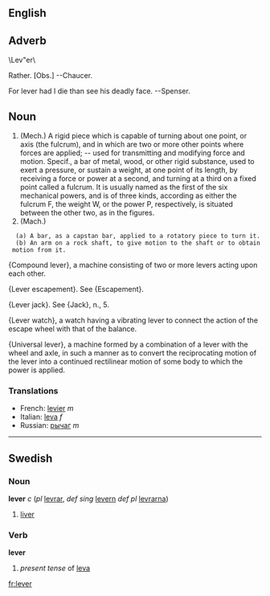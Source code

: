==English==
==Adverb==
\Lev"er\

Rather. [Obs.] --Chaucer.

For lever had I die than see his deadly face. --Spenser.

==Noun==                                               

# (Mech.) A rigid piece which is capable of turning about one point, or axis (the fulcrum), and in which are two or more other points where forces are applied; -- used for transmitting and modifying force and motion. Specif., a   bar of metal, wood, or other rigid substance, used to exert a pressure, or sustain a weight, at one point of its length, by receiving a force or power at a second, and turning at a third on a fixed point called a fulcrum. It is usually named as the first of the six mechanical powers, and is of three kinds, according as either the fulcrum F, the weight W, or the power P, respectively, is situated between the other two, as in the figures.
# (Mach.)
   (a) A bar, as a capstan bar, applied to a rotatory piece to turn it.
   (b) An arm on a rock shaft, to give motion to the shaft or to obtain motion from it.

{Compound lever}, a machine consisting of two or more levers acting upon each other.

{Lever escapement}. See {Escapement}.

{Lever jack}. See {Jack}, n., 5.

{Lever watch}, a watch having a vibrating lever to connect the action of the escape wheel with that of the balance.


{Universal lever}, a machine formed by a combination of a lever with the wheel and axle, in such a manner as to convert the reciprocating motion of the lever into a continued rectilinear motion of some body to which the power is applied.

===Translations===

*French: [[levier]] ''m''
*Italian: [[leva]] ''f''
*Russian: [[рычаг]] ''m''

----

==Swedish==
===Noun===
'''lever''' ''c'' (''pl'' [[levrar]], ''def sing'' [[levern]] ''def pl'' [[levrarna]])

#[[liver]]

===Verb===
'''lever'''

#''present tense'' of [[leva]]

[[fr:lever]]